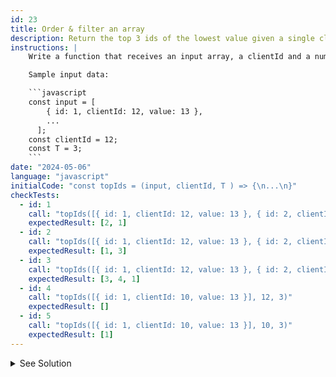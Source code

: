 ```yaml
---
id: 23
title: Order & filter an array 
description: Return the top 3 ids of the lowest value given a single clientId
instructions: |
    Write a function that receives an input array, a clientId and a number T and returns the top T ids ordered by the lowest value for the given clientId: 

    Sample input data:

    ```javascript
    const input = [
        { id: 1, clientId: 12, value: 13 },
        ...
      ];
    const clientId = 12;
    const T = 3;
    ```
date: "2024-05-06"
language: "javascript"
initialCode: "const topIds = (input, clientId, T ) => {\n...\n}"
checkTests:
  - id: 1
    call: "topIds([{ id: 1, clientId: 12, value: 13 }, { id: 2, clientId: 12, value: 10 }, { id: 3, clientId: 12, value: 15 }], 12, 2)"
    expectedResult: [2, 1]
  - id: 2
    call: "topIds([{ id: 1, clientId: 12, value: 13 }, { id: 2, clientId: 1, value: 10 }, { id: 3, clientId: 12, value: 15 }], 12, 2)"
    expectedResult: [1, 3]
  - id: 3
    call: "topIds([{ id: 1, clientId: 12, value: 13 }, { id: 2, clientId: 12, value: 15 }, { id: 3, clientId: 12, value: -13 }, { id: 4, clientId: 12, value: 2 }, { id: 5, clientId: 11, value: 11 }, { id: 6, clientId: 10, value: -11 }, { id: 7, clientId: 45, value: -1 }], 12, 3)"
    expectedResult: [3, 4, 1]
  - id: 4
    call: "topIds([{ id: 1, clientId: 10, value: 13 }], 12, 3)"
    expectedResult: []
  - id: 5
    call: "topIds([{ id: 1, clientId: 10, value: 13 }], 10, 3)"
    expectedResult: [1]
---
```


<details>
<summary>See Solution</summary>

## Solution

### Basic idea
1. Filter the input array to include only items with the given clientId.
2. Sort the filtered array by value in ascending order.
3. Slice the sorted array to include only the top T items.
4. Map the resulting array to extract the ids.

```js
const topIds = (input, clientId, T ) => {
    const result = input
    .filter(item => item.clientId === clientId)
    .sort((a, b) => a.value - b.value)
    .slice(0, T)
    .map(a => a.id)

    return result
}
```

### Algorithm Detailed Explanation
1. Filter the input array to include only items with the given clientId.
2. Sort the filtered array by value in ascending order.
3. Slice the sorted array to include only the top T items.
4. Map the resulting array to extract the ids.


## Complexity Analysis
The time complexity of this solution is O(n log n) where n is the number of items in the input array. This is because the sort function has a time complexity of O(n log n). The space complexity is O(n) because we are creating a new array to store the filtered items.

</details>


